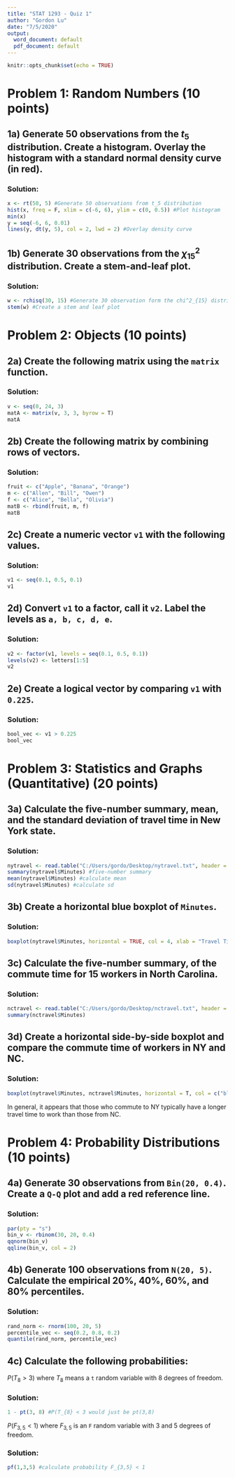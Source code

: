 ```yaml
---
title: "STAT 1293 - Quiz 1"
author: "Gordon Lu"
date: "7/5/2020"
output:
  word_document: default
  pdf_document: default
---
```


```r
knitr::opts_chunk$set(echo = TRUE)
```

# Problem 1: Random Numbers (10 points)
## 1a) Generate 50 observations from the $t_5$ distribution. Create a histogram. Overlay the histogram with a standard normal density curve (in red). 

### Solution:
```r
x <- rt(50, 5) #Generate 50 observations from t_5 distribution
hist(x, freq = F, xlim = c(-6, 6), ylim = c(0, 0.5)) #Plot histogram
min(x)
y = seq(-6, 6, 0.01)
lines(y, dt(y, 5), col = 2, lwd = 2) #Overlay density curve
```

## 1b) Generate 30 observations from the $\chi^{2}_{15}$ distribution. Create a stem-and-leaf plot.

### Solution:
```r
w <- rchisq(30, 15) #Generate 30 observation form the chi^2_{15} distribution
stem(w) #Create a stem and leaf plot
```

# Problem 2: Objects (10 points)
## 2a) Create the following matrix using the `matrix` function.

### Solution:
```r
v <- seq(0, 24, 3)
matA <- matrix(v, 3, 3, byrow = T)
matA
```

## 2b) Create the following matrix by combining rows of vectors.

### Solution:
```r
fruit <- c("Apple", "Banana", "Orange")
m <- c("Allen", "Bill", "Owen")
f <- c("Alice", "Bella", "Olivia")
matB <- rbind(fruit, m, f)
matB
```

## 2c) Create a numeric vector `v1` with the following values.

### Solution:
```r
v1 <- seq(0.1, 0.5, 0.1)
v1
```

## 2d) Convert `v1` to a factor, call it `v2`. Label the levels as `a, b, c, d, e`.

### Solution:

```r
v2 <- factor(v1, levels = seq(0.1, 0.5, 0.1))
levels(v2) <- letters[1:5]
v2
```

## 2e) Create a logical vector by comparing `v1` with `0.225`.

### Solution:

```r
bool_vec <- v1 > 0.225
bool_vec
```

# Problem 3: Statistics and Graphs (Quantitative) (20 points)

## 3a) Calculate the five-number summary, mean, and the standard deviation of travel time in New York state.

### Solution:
```r
nytravel <- read.table("C:/Users/gordo/Desktop/nytravel.txt", header = T)
summary(nytravel$Minutes) #five-number summary
mean(nytravel$Minutes) #calculate mean
sd(nytravel$Minutes) #calculate sd
```

## 3b) Create a horizontal blue boxplot of `Minutes`.

### Solution:
```r
boxplot(nytravel$Minutes, horizontal = TRUE, col = 4, xlab = "Travel Time in NY state")
```

## 3c) Calculate the five-number summary, of the commute time for 15 workers in North Carolina.

### Solution:
```r
nctravel <- read.table("C:/Users/gordo/Desktop/nctravel.txt", header = T)
summary(nctravel$Minutes)
```

## 3d) Create a horizontal side-by-side boxplot and compare the commute time of workers in NY and NC.

### Solution:
```r
boxplot(nytravel$Minutes, nctravel$Minutes, horizontal = T, col = c("blue", 0))
```
In general, it appears that those who commute to NY typically have a longer travel time to work than those from NC.


# Problem 4: Probability Distributions (10 points)
## 4a) Generate 30 observations from `Bin(20, 0.4)`. Create a `Q-Q` plot and add a red reference line.

### Solution:
```r
par(pty = "s")
bin_v <- rbinom(30, 20, 0.4)
qqnorm(bin_v)
qqline(bin_v, col = 2)
```

## 4b) Generate 100 observations from `N(20, 5)`. Calculate the empirical 20%, 40%, 60%, and 80% percentiles.

### Solution:
```r
rand_norm <- rnorm(100, 20, 5)
percentile_vec <- seq(0.2, 0.8, 0.2)
quantile(rand_norm, percentile_vec)
```

## 4c) Calculate the following probabilities:

$P(T_{8} > 3)$ where $T_{8}$ means a `t` random variable with 8 degrees of freedom.

### Solution:
```r
1 - pt(3, 8) #P(T_{8} < 3 would just be pt(3,8)
```

$P(F_{3,5} < 1)$ where $F_{3,5}$ is an `F` random variable with 3 and 5 degrees of freedom.

### Solution:
```r
pf(1,3,5) #calculate probability F_{3,5} < 1
```


